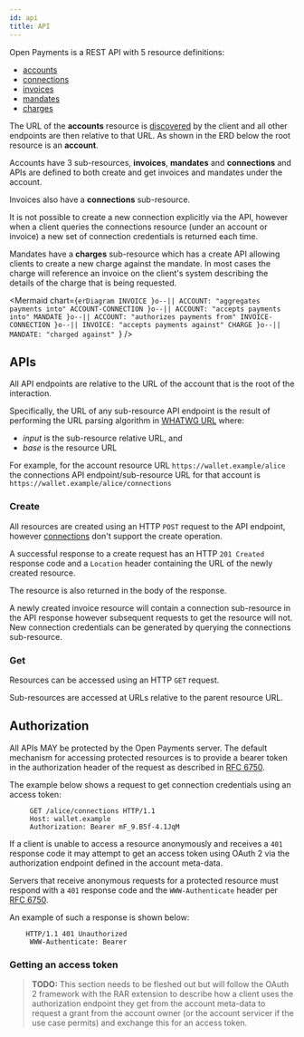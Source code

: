 ```yaml
---
id: api
title: API
---
```



Open Payments is a REST API with 5 resource definitions:

- [accounts](./accounts)
- [connections](./connections)
- [invoices](./invoices)
- [mandates](./mandates)
- [charges](./charges)

The URL of the **accounts** resource is [discovered](./discovery) by the client
and all other endpoints are then relative to that URL. As shown in the ERD below
the root resource is an **account**.

Accounts have 3 sub-resources, **invoices**, **mandates** and **connections**
and APIs are defined to both create and get invoices and mandates under the
account.

Invoices also have a **connections** sub-resource.

It is not possible to create a new connection explicitly via the API, however
when a client queries the connections resource (under an account or invoice) a
new set of connection credentials is returned each time.

Mandates have a **charges** sub-resource which has a create API allowing clients
to create a new charge against the mandate. In most cases the charge will
reference an invoice on the client's system describing the details of the charge
that is being requested.

<Mermaid
  chart={`erDiagram
  INVOICE }o--|| ACCOUNT: "aggregates payments into"
  ACCOUNT-CONNECTION }o--|| ACCOUNT: "accepts payments into"
  MANDATE }o--|| ACCOUNT: "authorizes payments from"
  INVOICE-CONNECTION }o--|| INVOICE: "accepts payments against"
  CHARGE }o--|| MANDATE: "charged against"
`}
/>

## APIs

All API endpoints are relative to the URL of the account that is the root of the
interaction.

Specifically, the URL of any sub-resource API endpoint is the result of
performing the URL parsing algorithm in
[WHATWG URL](https://url.spec.whatwg.org/#url-parsing) where:

- _input_ is the sub-resource relative URL, and
- _base_ is the resource URL

For example, for the account resource URL `https://wallet.example/alice` the
connections API endpoint/sub-resource URL for that account is
`https://wallet.example/alice/connections`

### Create

All resources are created using an HTTP `POST` request to the API endpoint,
however [connections](./connections) don't support the create operation.

A successful response to a create request has an HTTP `201 Created` response
code and a `Location` header containing the URL of the newly created resource.

The resource is also returned in the body of the response.

A newly created invoice resource will contain a connection sub-resource in the
API response however subsequent requests to get the resource will not. New
connection credentials can be generated by querying the connections
sub-resource.

### Get

Resources can be accessed using an HTTP `GET` request.

Sub-resources are accessed at URLs relative to the parent resource URL.

## Authorization

All APIs MAY be protected by the Open Payments server. The default mechanism for
accessing protected resources is to provide a bearer token in the authorization
header of the request as described in
[RFC 6750](https://tools.ietf.org/html/rfc6750).

The example below shows a request to get connection credentials using an access
token:

```http
     GET /alice/connections HTTP/1.1
     Host: wallet.example
     Authorization: Bearer mF_9.B5f-4.1JqM
```

If a client is unable to access a resource anonymously and receives a `401`
response code it may attempt to get an access token using OAuth 2 via the
authorization endpoint defined in the account meta-data.

Servers that receive anonymous requests for a protected resource must respond
with a `401` response code and the `WWW-Authenticate` header per
[RFC 6750](https://tools.ietf.org/html/rfc6750).

An example of such a response is shown below:

```http
    HTTP/1.1 401 Unauthorized
     WWW-Authenticate: Bearer
```

### Getting an access token

> **TODO:** This section needs to be fleshed out but will follow the OAuth 2
> framework with the RAR extension to describe how a client uses the
> authorization endpoint they get from the account meta-data to request a grant
> from the account owner (or the account servicer if the use case permits) and
> exchange this for an access token.

